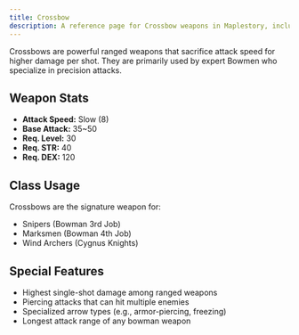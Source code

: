 ```yaml
---
title: Crossbow
description: A reference page for Crossbow weapons in Maplestory, including stats, usage, and classes that wield them.
---
```


Crossbows are powerful ranged weapons that sacrifice attack speed for higher damage per shot. They are primarily used by expert Bowmen who specialize in precision attacks.

## Weapon Stats

* **Attack Speed:** Slow (8)
* **Base Attack:** 35~50
* **Req. Level:** 30
* **Req. STR:** 40
* **Req. DEX:** 120

## Class Usage

Crossbows are the signature weapon for:
* Snipers (Bowman 3rd Job)
* Marksmen (Bowman 4th Job)
* Wind Archers (Cygnus Knights)

## Special Features

* Highest single-shot damage among ranged weapons
* Piercing attacks that can hit multiple enemies
* Specialized arrow types (e.g., armor-piercing, freezing)
* Longest attack range of any bowman weapon
